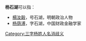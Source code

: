 '''杨石湖'''可以指：
* [[楊汝穀|楊汝穀]]，号石湖，明朝政治人物
* [[杨荫溥|杨荫溥]]，字石湖，中国财政金融学家

{{disambig}}

[[Category:三字杨姓人名消歧义|Category:三字杨姓人名消歧义]]
